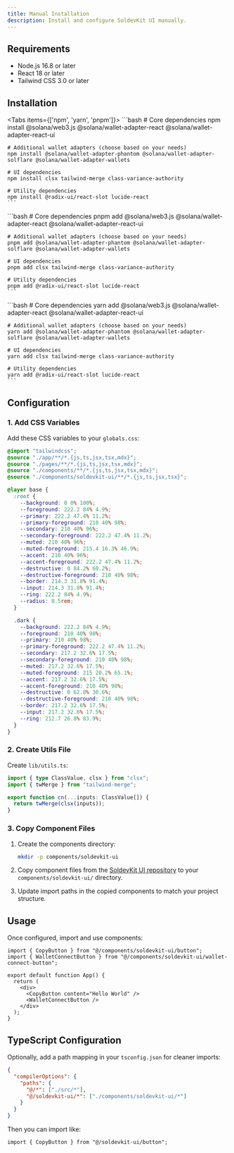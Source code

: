 ```yaml
---
title: Manual Installation
description: Install and configure SoldevKit UI manually.
---
```


## Requirements

- Node.js 16.8 or later
- React 18 or later
- Tailwind CSS 3.0 or later

## Installation

<Tabs items={['npm', 'yarn', 'pnpm']}>
  <Tab value="npm">
    ```bash
    # Core dependencies
    npm install @solana/web3.js @solana/wallet-adapter-react @solana/wallet-adapter-react-ui

    # Additional wallet adapters (choose based on your needs)
    npm install @solana/wallet-adapter-phantom @solana/wallet-adapter-solflare @solana/wallet-adapter-wallets

    # UI dependencies
    npm install clsx tailwind-merge class-variance-authority

    # Utility dependencies
    npm install @radix-ui/react-slot lucide-react
    ```

  </Tab>
  <Tab value="pnpm">
    ```bash
    # Core dependencies
    pnpm add @solana/web3.js @solana/wallet-adapter-react @solana/wallet-adapter-react-ui

    # Additional wallet adapters (choose based on your needs)
    pnpm add @solana/wallet-adapter-phantom @solana/wallet-adapter-solflare @solana/wallet-adapter-wallets

    # UI dependencies
    pnpm add clsx tailwind-merge class-variance-authority

    # Utility dependencies
    pnpm add @radix-ui/react-slot lucide-react
    ```

  </Tab>
  <Tab value="yarn">
    ```bash
    # Core dependencies
    yarn add @solana/web3.js @solana/wallet-adapter-react @solana/wallet-adapter-react-ui

    # Additional wallet adapters (choose based on your needs)
    yarn add @solana/wallet-adapter-phantom @solana/wallet-adapter-solflare @solana/wallet-adapter-wallets

    # UI dependencies
    yarn add clsx tailwind-merge class-variance-authority

    # Utility dependencies
    yarn add @radix-ui/react-slot lucide-react
    ```

  </Tab>
</Tabs>

## Configuration

### 1. Add CSS Variables

Add these CSS variables to your `globals.css`:

```css
@import "tailwindcss";
@source "./app/**/*.{js,ts,jsx,tsx,mdx}";
@source "./pages/**/*.{js,ts,jsx,tsx,mdx}";
@source "./components/**/*.{js,ts,jsx,tsx,mdx}";
@source "./components/soldevkit-ui/**/*.{js,ts,jsx,tsx}";

@layer base {
  :root {
    --background: 0 0% 100%;
    --foreground: 222.2 84% 4.9%;
    --primary: 222.2 47.4% 11.2%;
    --primary-foreground: 210 40% 98%;
    --secondary: 210 40% 96%;
    --secondary-foreground: 222.2 47.4% 11.2%;
    --muted: 210 40% 96%;
    --muted-foreground: 215.4 16.3% 46.9%;
    --accent: 210 40% 96%;
    --accent-foreground: 222.2 47.4% 11.2%;
    --destructive: 0 84.2% 60.2%;
    --destructive-foreground: 210 40% 98%;
    --border: 214.3 31.8% 91.4%;
    --input: 214.3 31.8% 91.4%;
    --ring: 222.2 84% 4.9%;
    --radius: 0.5rem;
  }

  .dark {
    --background: 222.2 84% 4.9%;
    --foreground: 210 40% 98%;
    --primary: 210 40% 98%;
    --primary-foreground: 222.2 47.4% 11.2%;
    --secondary: 217.2 32.6% 17.5%;
    --secondary-foreground: 210 40% 98%;
    --muted: 217.2 32.6% 17.5%;
    --muted-foreground: 215 20.2% 65.1%;
    --accent: 217.2 32.6% 17.5%;
    --accent-foreground: 210 40% 98%;
    --destructive: 0 62.8% 30.6%;
    --destructive-foreground: 210 40% 98%;
    --border: 217.2 32.6% 17.5%;
    --input: 217.2 32.6% 17.5%;
    --ring: 212.7 26.8% 83.9%;
  }
}
```

### 2. Create Utils File

Create `lib/utils.ts`:

```ts
import { type ClassValue, clsx } from "clsx";
import { twMerge } from "tailwind-merge";

export function cn(...inputs: ClassValue[]) {
  return twMerge(clsx(inputs));
}
```

### 3. Copy Component Files

1. Create the components directory:

   ```bash
   mkdir -p components/soldevkit-ui
   ```

2. Copy component files from the [SoldevKit UI repository](https://github.com/your-repo/soldevkit-ui) to your `components/soldevkit-ui/` directory.

3. Update import paths in the copied components to match your project structure.

## Usage

Once configured, import and use components:

```tsx
import { CopyButton } from "@/components/soldevkit-ui/button";
import { WalletConnectButton } from "@/components/soldevkit-ui/wallet-connect-button";

export default function App() {
  return (
    <div>
      <CopyButton content="Hello World" />
      <WalletConnectButton />
    </div>
  );
}
```

## TypeScript Configuration

Optionally, add a path mapping in your `tsconfig.json` for cleaner imports:

```json
{
  "compilerOptions": {
    "paths": {
      "@/*": ["./src/*"],
      "@/soldevkit-ui/*": ["./components/soldevkit-ui/*"]
    }
  }
}
```

Then you can import like:

```tsx
import { CopyButton } from "@/soldevkit-ui/button";
```
